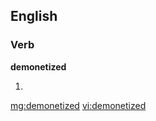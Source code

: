 ==English==

===Verb===
'''demonetized'''

# {{past of|[[demonetize]]}}

[[mg:demonetized]]
[[vi:demonetized]]